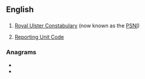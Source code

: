 {{also|rực|ruc}}
==English==

==={{initialism-old|en}}===
{{en-initialism}}
# [[w:Royal Ulster Constabulary|Royal Ulster Constabulary]] (now known as the [[PSNI]])
# {{label|en|military|US}} [[Reporting Unit Code]]

===Anagrams===
* {{l|en|cru}}
* {{l|en|cur}}